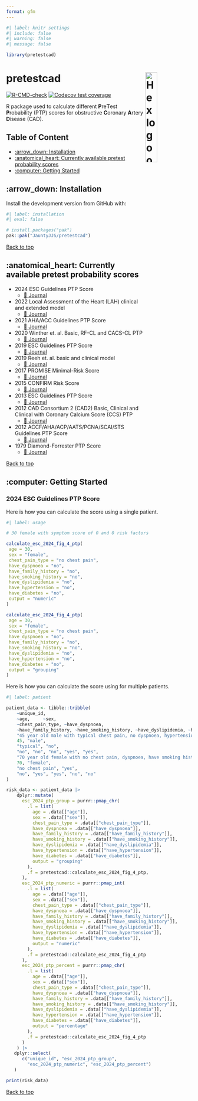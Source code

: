 ---
format: gfm
---

```{r}
#| label: knitr settings
#| include: false
#| warning: false
#| message: false

library(pretestcad)

```

<a name="top"></a>

# pretestcad <a href="jauntyjjs.github.io/pretestcad/"><img src="man/figures/logo.png" align="right" width="25%" height="25%" alt="Hex logo of R package pretestcad. Logo is a picture of a coronary artery with partial blockage." /></a>

<!-- badges: start -->
[![R-CMD-check](https://github.com/JauntyJJS/pretestcad/actions/workflows/R-CMD-check.yaml/badge.svg)](https://github.com/JauntyJJS/pretestcad/actions/workflows/R-CMD-check.yaml)
[![Codecov test coverage](https://codecov.io/gh/JauntyJJS/pretestcad/graph/badge.svg?token=lpJSgliKK3)](https://codecov.io/gh/JauntyJJS/pretestcad?branch=main)
<!-- badges: end -->

R package used to calculate different **P**re**T**est **P**robability (PTP) scores for obstructive **C**oronary **A**rtery **D**isease (CAD).

## Table of Content

- [:arrow_down: Installation]
- [:anatomical_heart: Currently available pretest probability scores]
- [:computer: Getting Started]

## :arrow_down: Installation

Install the development version from GitHub with:

```{r}
#| label: installation
#| eval: false

# install.packages("pak")
pak::pak("JauntyJJS/pretestcad")
```

<a href="#top">Back to top</a>

## :anatomical_heart: Currently available pretest probability scores

*  2024 ESC Guidelines PTP Score 
   *  [📘 Journal](https://doi.org/10.1093/eurheartj/ehae177){target="_blank"}
*  2022 Local Assessment of the Heart (LAH) clinical and extended model 
   *  [📘 Journal](https://doi.org/10.1161/JAHA.121.022697){target="_blank"}
*  2021 AHA/ACC Guidelines PTP Score
   *  [📘 Journal](https://doi.org/10.1161/CIR.0000000000001029){target="_blank"}
*  2020 Winther et. al. Basic, RF-CL and CACS-CL PTP 
   *  [📘 Journal](https://doi.org/10.1016/j.jacc.2020.09.585){target="_blank"}
*  2019 ESC Guidelines PTP Score 
   *  [📘 Journal](https://doi.org/10.1007/s00059-020-04935-x){target="_blank"}
*  2019 Reeh et. al. basic and clinical model 
   *  [📘 Journal](https://doi.org/10.1093/eurheartj/ehy806){target="_blank"}
*  2017 PROMISE Minimal-Risk Score 
   *  [📘 Journal](https://doi.org/10.1001/jamacardio.2016.5501){target="_blank"}
*  2015 CONFIRM Risk Score 
   *  [📘 Journal](https://doi.org/10.1016/j.amjmed.2014.10.031){target="_blank"}
*  2013 ESC Guidelines PTP Score
   *  [📘 Journal](https://doi.org/10.1093/eurheartj/eht296){target="_blank"}
*  2012 CAD Consortium 2 (CAD2) Basic, Clinical and Clinical with Coronary Calcium Score (CCS) PTP 
   *  [📘 Journal](https://doi.org/10.1136/bmj.e3485){target="_blank"}
*  2012 ACCF/AHA/ACP/AATS/PCNA/SCAI/STS Guidelines PTP Score
   *  [📘 Journal](https://doi.org/10.1161/CIR.0b013e318277d6a0){target="_blank"}
*  1979 Diamond-Forrester PTP Score
   *  [📘 Journal](https://doi.org/10.1056/NEJM197906143002402){target="_blank"}
   
<a href="#top">Back to top</a>

## :computer: Getting Started

### 2024 ESC Guidelines PTP Score

Here is how you can calculate the score using a single patient.

```{r}
#| label: usage

# 30 female with symptom score of 0 and 0 risk factors

calculate_esc_2024_fig_4_ptp(
 age = 30,
 sex = "female",
 chest_pain_type = "no chest pain",
 have_dyspnoea = "no",
 have_family_history = "no",
 have_smoking_history = "no",
 have_dyslipidemia = "no",
 have_hypertension = "no",
 have_diabetes = "no",
 output = "numeric"
)

calculate_esc_2024_fig_4_ptp(
 age = 30,
 sex = "female",
 chest_pain_type = "no chest pain",
 have_dyspnoea = "no",
 have_family_history = "no",
 have_smoking_history = "no",
 have_dyslipidemia = "no",
 have_hypertension = "no",
 have_diabetes = "no",
 output = "grouping"
)

```

Here is how you can calculate the score using for multiple patients.

```{r}
#| label: patient

patient_data <- tibble::tribble(
    ~unique_id,
    ~age,     ~sex, 
    ~chest_pain_type, ~have_dyspnoea, 
    ~have_family_history, ~have_smoking_history, ~have_dyslipidemia, ~have_hypertension, ~have_diabetes,
    "45 year old male with typical chest pain, no dyspnoea, hypertension and diabetes",
    45, "male", 
    "typical", "no",  
    "no", "no", "no", "yes", "yes",
    "70 year old female with no chest pain, dyspnoea, have smoking history (past or current smoker) and dyslipidemia",
    70, "female", 
    "no chest pain", "yes",  
    "no", "yes", "yes", "no", "no"
)

risk_data <- patient_data |>
    dplyr::mutate(
      esc_2024_ptp_group = purrr::pmap_chr(
        .l = list(
          age = .data[["age"]],
          sex = .data[["sex"]],
          chest_pain_type = .data[["chest_pain_type"]],
          have_dyspnoea = .data[["have_dyspnoea"]],
          have_family_history = .data[["have_family_history"]],
          have_smoking_history = .data[["have_smoking_history"]], 
          have_dyslipidemia = .data[["have_dyslipidemia"]], 
          have_hypertension = .data[["have_hypertension"]], 
          have_diabetes = .data[["have_diabetes"]],
          output = "grouping"
        ),
        .f = pretestcad::calculate_esc_2024_fig_4_ptp,
      ),
      esc_2024_ptp_numeric = purrr::pmap_int(
        .l = list(
          age = .data[["age"]],
          sex = .data[["sex"]],
          chest_pain_type = .data[["chest_pain_type"]],
          have_dyspnoea = .data[["have_dyspnoea"]],
          have_family_history = .data[["have_family_history"]],
          have_smoking_history = .data[["have_smoking_history"]],
          have_dyslipidemia = .data[["have_dyslipidemia"]],
          have_hypertension = .data[["have_hypertension"]],
          have_diabetes = .data[["have_diabetes"]],
          output = "numeric"
        ),
        .f = pretestcad::calculate_esc_2024_fig_4_ptp
      ),
      esc_2024_ptp_percent = purrr::pmap_chr(
        .l = list(
          age = .data[["age"]],
          sex = .data[["sex"]],
          chest_pain_type = .data[["chest_pain_type"]],
          have_dyspnoea = .data[["have_dyspnoea"]],
          have_family_history = .data[["have_family_history"]],
          have_smoking_history = .data[["have_smoking_history"]],
          have_dyslipidemia = .data[["have_dyslipidemia"]],
          have_hypertension = .data[["have_hypertension"]],
          have_diabetes = .data[["have_diabetes"]],
          output = "percentage"
        ),
        .f = pretestcad::calculate_esc_2024_fig_4_ptp
      )
    ) |> 
   dplyr::select(
      c("unique_id", "esc_2024_ptp_group", 
        "esc_2024_ptp_numeric", "esc_2024_ptp_percent")
   )

print(risk_data)

```

<a href="#top">Back to top</a>
